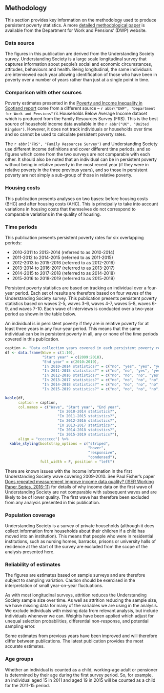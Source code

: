 ## Methodology

This section provides key information on the methodology used to produce persistent poverty statistics. A more [detailed methodological paper](www.gov.uk/government/collections/income-dynamics-statistics) is available from the Department for Work and Pensions’ (DWP) website.

### Data source

The figures in this publication are derived from the Understanding Society survey. Understanding Society is a large scale longitudinal survey that captures information about people’s social and economic circumstances, attitudes, behaviours and health. Being longitudinal, the same individuals are interviewed each year allowing identification of those who have been in poverty over a number of years rather than just at a single point in time.

### Comparison with other sources

Poverty estimates presented in the [Poverty and Income Inequality in Scotland report](https://data.gov.scot/poverty) come from a different source – `r abbr("DWP", "Department for Work and Pensions")`’s Households Below Average Income dataset which is produced from the Family Resources Survey (FRS). This is the best source of household income data available in the `r abbr("UK", "United Kingdom")`. However, it does not track individuals or households over time and so cannot be used to calculate persistent poverty rates.

The `r abbr("FRS", "Family Resourcse Survey")` and Understanding Society use different income definitions and cover different time periods, and so figures which come from the two surveys are not comparable with each other. It should also be noted that an individual can be in persistent poverty without being in relative poverty in the most recent year (if they were in relative poverty in the three previous years), and so those in persistent poverty are not simply a sub-group of those in relative poverty.

### Housing costs

This publication presents analyses on two bases: before housing costs (BHC) and after housing costs (AHC). This is principally to take into account variations in housing costs that themselves do not correspond to comparable variations in the quality of housing. 

### Time periods {#periods}

This publication presents persistent poverty rates for six overlapping periods: 

* 2010-2011 to 2013-2014 (referred to as 2010-2014)
* 2011-2012 to 2014-2015 (referred to as 2011-2015)
* 2012-2013 to 2015-2016 (referred to as 2012-2016)
* 2013-2014 to 2016-2017 (referred to as 2013-2017)
* 2014-2015 to 2017-2018 (referred to as 2014-2018)
* 2015-2016 to 2018-2019 (referred to as 2015-2019)

Persistent poverty statistics are based on tracking an individual over a four-year period. Each set of results are therefore based on four waves of the Understanding Society survey. This publication presents persistent poverty statistics based on waves 2-5, waves 3-6, waves 4-7, waves 5-8, waves 6-9, and waves 7-10. Each wave of interviews is conducted over a two-year period as shown in the table below.

An individual is in persistent poverty if they are in relative poverty for at least three years in any four-year period. This means that the same individual can be in persistent poverty in all, any or none of the time periods covered in this publication.

```{r table}

caption <- "Data collection years covered in each persistent poverty reporting period"
df <- data.frame(Wave = c(1:10),
                 "Start year" = c(2009:2018),
                 "End year" = c(2010:2019),
                 "In 2010-2014 statistics?" = c("no", "yes", "yes", "yes", "yes", "no", "no", "no", "no", "no"),
                 "In 2011-2015 statistics?" = c("no", "no", "yes", "yes", "yes", "yes", "no", "no", "no", "no"),
                 "In 2012-2016 statistics?" = c("no", "no", "no", "yes", "yes", "yes", "yes", "no", "no", "no"),
                 "In 2013-2017 statistics?" = c("no", "no", "no", "no", "yes", "yes", "yes", "yes", "no", "no"),
                 "In 2014-2018 statistics?" = c("no", "no", "no", "no", "no", "yes", "yes", "yes", "yes", "no"),
                 "In 2015-2019 statistics?" = c("no", "no", "no", "no", "no", "no", "yes", "yes", "yes", "yes"))

kable(df, 
      caption = caption,
      col.names = c("Wave", "Start year", "End year", 
                        "In 2010-2014 statistics?", 
                        "In 2011-2015 statistics?", 
                        "In 2012-2016 statistics?",
                        "In 2013-2017 statistics?",
                        "In 2014-2018 statistics?",
                        "In 2015-2019 statistics?"),
      align = "cccccccc") %>%
  kable_styling(bootstrap_options = c("striped",
                                      "hover",
                                      "responsive",
                                      "condensed"),
                full_width = F, position = "left") 
```

There are known issues with the income information in the first Understanding Society wave covering 2009-2010. See Paul Fisher’s paper [Does repeated measurement improve income data quality? (ISER Working Paper Series, 2016-11)](https://www.iser.essex.ac.uk/research/publications/working-papers/iser/2016-11) for details of why income data on the first wave of Understanding Society are not comparable with subsequent waves and are likely to be of lower quality. The first wave has therefore been excluded from any analysis presented in this publication.

### Population coverage 

Understanding Society is a survey of private households (although it does collect information from households about their children if a child has moved into an institution). This means that people who were in residential institutions, such as nursing homes, barracks, prisons or university halls of residence at the start of the survey are excluded from the scope of the analysis presented here.

### Reliability of estimates 

The figures are estimates based on sample surveys and are therefore subject to sampling variation. Caution should be exercised in the interpretation of small year-on-year fluctuations.

As with most longitudinal surveys, attrition reduces the Understanding Society sample size over time. As well as attrition reducing the sample size, we have missing data for many of the variables we are using in the analysis. We exclude individuals with missing data from relevant analysis, but include individuals whenever we can. Weights have been applied which adjust for unequal selection probabilities, differential non-response, and potential sampling error.

Some estimates from previous years have been improved and will therefore differ between publications. The latest publication provides the most accurate estimates.

### Age groups

Whether an individual is counted as a child, working-age adult or pensioner is determined by their age during the first survey period. So, for example, an individual aged 15 in 2011 and aged 19 in 2015 will be counted as a child for the 2011-15 period.
